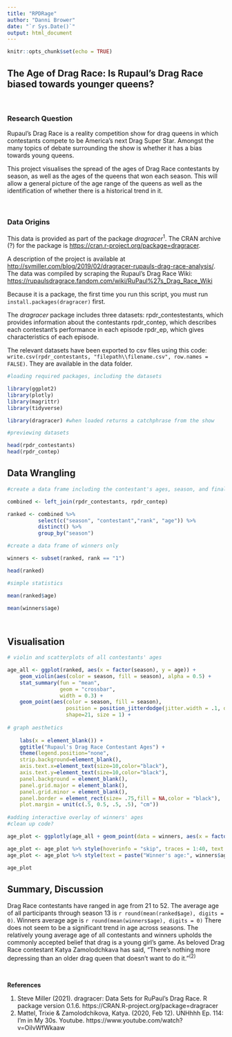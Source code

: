 ```yaml
---
title: "RPDRage"
author: "Danni Brower"
date: "`r Sys.Date()`"
output: html_document
---
```


```r
knitr::opts_chunk$set(echo = TRUE)
```

## The Age of Drag Race: Is Rupaul's Drag Race biased towards younger queens? 

&nbsp;

### Research Question

Rupaul's Drag Race is a reality competition show for drag queens in which contestants compete to be America's next Drag Super Star. Amongst the many topics of debate surrounding the show is whether it has a bias towards young queens.  



This project visualises the spread of the ages of Drag Race contestants by season, as well as the ages of the queens that won each season. This will allow a general picture of the age range of the queens as well as the identification of whether there is a historical trend in it.

&nbsp;

### Data Origins

This data is provided as part of the package *dragracer*^1^. The CRAN archive (?) for the package is <https://cran.r-project.org/package=dragracer>.

A description of the project is available at <http://svmiller.com/blog/2019/02/dragracer-rupauls-drag-race-analysis/>.
The data was compiled by scraping the Rupaul's Drag Race Wiki: <https://rupaulsdragrace.fandom.com/wiki/RuPaul%27s_Drag_Race_Wiki>

Because it is a package, the first time you run this script, you must run ``install.packages(dragracer)`` first.

The *dragracer* package includes three datasets:
rpdr_contestestants, which provides information about the contestants
rpdr_contep, which describes each contestant's performance in each episode
rpdr_ep, which gives characteristics of each episode.

The relevant datasets have been exported to csv files using this code: ``write.csv(rpdr_contestants, "filepath\\filename.csv", row.names = FALSE)``. They are available in the data folder.

```r
#loading required packages, including the datasets

library(ggplot2)
library(plotly)
library(magrittr)
library(tidyverse)
```


```r
library(dragracer) #when loaded returns a catchphrase from the show
```


```r
#previewing datasets

head(rpdr_contestants)
head(rpdr_contep)
```

## Data Wrangling

```r

#create a data frame including the contestant's ages, season, and final ranking in the competition

combined <- left_join(rpdr_contestants, rpdr_contep)

ranked <- combined %>% 
          select(c("season", "contestant","rank", "age")) %>%
          distinct() %>%
          group_by("season")

#create a data frame of winners only

winners <- subset(ranked, rank == "1")

head(ranked)

#simple statistics

mean(ranked$age)

mean(winners$age)




```

## Visualisation

```r

# violin and scatterplots of all contestants' ages

age_all <- ggplot(ranked, aes(x = factor(season), y = age)) +
    geom_violin(aes(color = season, fill = season), alpha = 0.5) +
    stat_summary(fun = "mean",
                 geom = "crossbar", 
                 width = 0.3) +
    geom_point(aes(color = season, fill = season),
                   position = position_jitterdodge(jitter.width = .1, dodge.width = 0), 
                   shape=21, size = 1) +
  
# graph aesthetics   
  
    labs(x = element_blank()) +
    ggtitle("Rupaul's Drag Race Contestant Ages") +
    theme(legend.position="none",  
    strip.background=element_blank(),
    axis.text.x=element_text(size=10,color="black"),
    axis.text.y=element_text(size=10,color="black"),
    panel.background = element_blank(),
    panel.grid.major = element_blank(), 
    panel.grid.minor = element_blank(),
    panel.border = element_rect(size= .75,fill = NA,color = "black"),
    plot.margin = unit(c(.5, 0.5, .5, .5), "cm"))
  
#adding interactive overlay of winners' ages
#clean up code?

age_plot <- ggplotly(age_all + geom_point(data = winners, aes(x = factor(season))))

age_plot <- age_plot %>% style(hoverinfo = "skip", traces = 1:40, text = winners$age)
age_plot <- age_plot %>% style(text = paste("Winner's age:", winners$age))

age_plot

```

## Summary, Discussion

Drag Race contestants have ranged in age from 21 to 52. The average age of all participants through season 13 is `r round(mean(ranked$age), digits = 0)`. Winners average age is `r round(mean(winners$age), digits = 0)` There does not seem to be a significant trend in age across seasons. The relatively young average age of all contestants and winners upholds the commonly accepted belief that drag is a young girl's game. As beloved Drag Race contestant Katya Zamolodchkava has said, "There's nothing more depressing than an older drag queen that doesn't want to do it."^(2)^


&nbsp;
&nbsp;
&nbsp;
&nbsp;


**References**

1. Steve Miller (2021). dragracer: Data Sets for RuPaul's Drag Race. R package version 0.1.6. https://CRAN.R-project.org/package=dragracer
2. Mattel, Trixie & Zamolodchikova, Katya. (2020, Feb 12). UNHhhh Ep. 114: I'm in My 30s. Youtube. https://www.youtube.com/watch?v=OilvWfWkaaw


&nbsp;
&nbsp;
&nbsp;
&nbsp;

